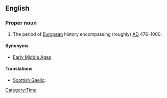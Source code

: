 ==English==
{{wikipedia}}

===Proper noun===
{{en-proper noun|sg=[[dark|Dark]] [[age|Ages]]}}

# The period of [[European]] history encompassing (roughly) [[AD]] 476–1000.

====Synonyms====
* [[Early Middle Ages]]

====Translations====
{{trans-top|historic period}}
* [[Scottish Gaelic]]: {{t|gd|Linntean Dorcha|alt=Na Lintean Dorcha}} {{m|f|p}}
{{trans-mid}}
{{trans-bottom}}


[[Category:Time]]
